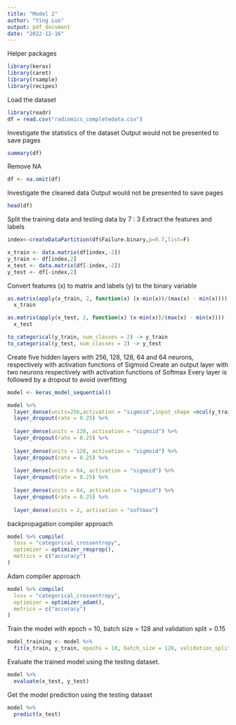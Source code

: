 ---
title: "Model 2"
author: "Ying Luo"
output: pdf_document
date: "2022-12-16"
---

Helper packages
```{r}
library(keras)
library(caret)
library(rsample)   
library(recipes)
```


Load the dataset
```{r}
library(readr)
df = read.csv("radiomics_completedata.csv")
```


Investigate the statistics of the dataset
Output would not be presented to save pages
```{r eval=FALSE}
summary(df)
```


Remove NA
```{r}
df <- na.omit(df)
```


Investigate the cleaned data
Output would not be presented to save pages
```{r eval=FALSE}
head(df)
```


Split the training data and testing data by 7 : 3
Extract the features and labels
```{r}
index<-createDataPartition(df$Failure.binary,p=0.7,list=F)

x_train <- data.matrix(df[index,-2])
y_train <- df[index,2]
x_test <- data.matrix(df[-index,-2])
y_test <- df[-index,2]
```


Convert features (x) to matrix and labels (y) to the binary variable 
```{r}
as.matrix(apply(x_train, 2, function(x) (x-min(x))/(max(x) - min(x)))) ->
  x_train

as.matrix(apply(x_test, 2, function(x) (x-min(x))/(max(x) - min(x)))) -> 
  x_test

to_categorical(y_train, num_classes = 2) -> y_train
to_categorical(y_test, num_classes = 2) -> y_test

```


Create five hidden layers with 256, 128, 128, 64 and 64 neurons, respectively 
with activation functions of Sigmoid
Create an output layer with two neurons respectively with activation functions 
of Softmax
Every layer is followed by a dropout to avoid overfitting
```{r}
model <- keras_model_sequential()

model %>%
  layer_dense(units=256,activation = "sigmoid",input_shape =ncol(y_train))%>%
  layer_dropout(rate = 0.25) %>% 
  
  layer_dense(units = 128, activation = "sigmoid") %>%
  layer_dropout(rate = 0.25) %>%
  
  layer_dense(units = 128, activation = "sigmoid") %>%
  layer_dropout(rate = 0.25) %>%
  
  layer_dense(units = 64, activation = "sigmoid") %>%
  layer_dropout(rate = 0.25) %>%
  
  layer_dense(units = 64, activation = "sigmoid") %>%
  layer_dropout(rate = 0.25) %>%
  
  layer_dense(units = 2, activation = "softmax")
```


backpropagation compiler approach
```{r}
model %>% compile(
  loss = "categorical_crossentropy",
  optimizer = optimizer_rmsprop(),
  metrics = c("accuracy")
)
```


Adam compiler approach
```{r}
model %>% compile(
  loss = "categorical_crossentropy",
  optimizer = optimizer_adam(),
  metrics = c("accuracy")
)
```


Train the model with epoch = 10, batch size = 128 and validation split = 0.15
```{r}
model_training <- model %>% 
  fit(x_train, y_train, epochs = 10, batch_size = 128, validation_split = 0.15)
```


Evaluate the trained model using the testing dataset.
```{r}
model %>%
  evaluate(x_test, y_test)
```


Get the model prediction using the testing dataset
```{r}
model %>%
  predict(x_test)
```


